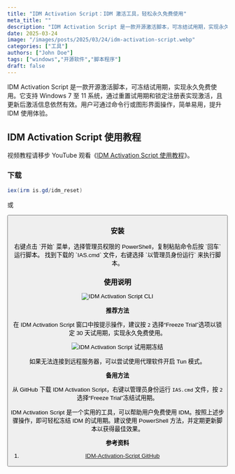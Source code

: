 ```yaml
---
title: "IDM Activation Script：IDM 激活工具，轻松永久免费使用"
meta_title: ""
description: "IDM Activation Script 是一款开源激活脚本，可冻结试用期，实现永久免费使用。它支持 Windows 7 至 11 系统，通过重置试用期和锁定注册表实现激活，且更新后激活信息依然有效。用户可通过命令行或图形界面操作，简单易用，提升 IDM 使用体验。"
date: 2025-03-24
image: "/images/posts/2025/03/24/idm-activation-script.webp"
categories: ["工具"]
authors: ["John Doe"]
tags: ["windows","开源软件","脚本程序"]
draft: false
---
```


IDM Activation Script 是一款开源激活脚本，可冻结试用期，实现永久免费使用。它支持 Windows 7 至 11 系统，通过重置试用期和锁定注册表实现激活，且更新后激活信息依然有效。用户可通过命令行或图形界面操作，简单易用，提升 IDM 使用体验。

## IDM Activation Script 使用教程

<Notice type="tip">视频教程请移步 YouTube 观看《[IDM Activation Script 使用教程](https://youtu.be/aj9LYo5WzrQ)》。</Notice>

### 下载

``` powershell
iex(irm is.gd/idm_reset)
```

或

<Button label="IDM Activation Script 下载" link="https://github.com/lstprjct/IDM-Activation-Script/releases" style="solid" />

### 安装

<Tabs client:load>
    <Tab name="PowerShell">
        右键点击 `开始` 菜单，选择管理员权限的 PowerShell，复制粘贴命令后按 `回车` 运行脚本。
    </Tab>
    <Tab name="命令脚本">
        找到下载的 `IAS.cmd` 文件，右键选择 `以管理员身份运行` 来执行脚本。
    </Tab>
</Tabs>

### 使用说明

<Image
    src="/images/posts/2025/03/24/idm-activation-script-cli.webp"
    alt="IDM Activation Script CLI"
/>

**推荐方法**

在 IDM Activation Script 窗口中按提示操作，建议按 `2` 选择“Freeze Trial”选项以锁定 30 天试用期，实现永久免费使用。

<Image
    src="/images/posts/2025/03/24/idm-activation-script-shi-yong-qi-dong-jie.webp"
    alt="IDM Activation Script 试用期冻结"
/>

<Notice type="info">如果无法连接到远程服务器，可以尝试使用代理软件开启 Tun 模式。</Notice>

**备用方法**

从 GitHub 下载 IDM Activation Script，右键以管理员身份运行 `IAS.cmd` 文件，按 `2` 选择“Freeze Trial”冻结试用期。

IDM Activation Script 是一个实用的工具，可以帮助用户免费使用 IDM。按照上述步骤操作，即可轻松冻结 IDM 的试用期。建议使用 PowerShell 方法，并定期更新脚本以获得最佳效果。

**参考资料**

1. [IDM-Activation-Script GitHub](https://github.com/lstprjct/IDM-Activation-Script)